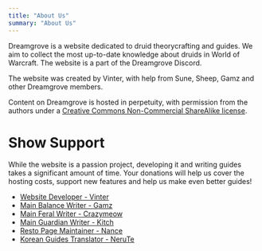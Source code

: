 ```yaml
---
title: "About Us"
summary: "About Us"
---
```


Dreamgrove is a website dedicated to druid theorycrafting and guides. We aim to collect the most up-to-date knowledge about druids in World of Warcraft. The website is a part of the Dreamgrove Discord.

The website was created by Vinter, with help from Sune, Sheep, Gamz and other Dreamgrove members.

Content on Dreamgrove is hosted in perpetuity, with permission from the authors under a [Creative Commons Non-Commercial ShareAlike license](https://creativecommons.org/licenses/by-nc-sa/4.0/).

# Show Support
While the website is a passion project, developing it and writing guides takes a significant amount of time. Your donations will help us cover the hosting costs, support new features and help us make even better guides!

- [Website Developer - Vinter](https://buymeacoffee.com/vinter)
- [Main Balance Writer - Gamz](https://buymeacoffee.com/gamz)
- [Main Feral Writer - Crazymeow](https://buymeacoffee.com/CelestialRepose)
- [Main Guardian Writer - Kitch](https://buymeacoffee.com/kitchwow)
- [Resto Page Maintainer - Nance](https://ko-fi.com/im_nance)
- [Korean Guides Translator - NeruTe](https://ko-fi.com/nerute)
